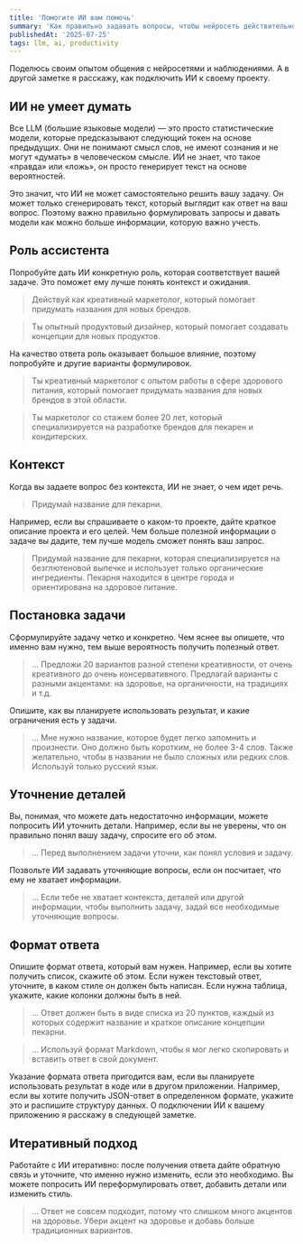 ```yaml
---
title: 'Помогите ИИ вам помочь'
summary: 'Как правильно задавать вопросы, чтобы нейросеть действительно решила вашу задачу'
publishedAt: '2025-07-25'
tags: llm, ai, productivity
---
```


Поделюсь своим опытом общения с нейросетями и наблюдениями. А в другой заметке я расскажу, как подключить ИИ к своему проекту.

## ИИ не умеет думать

Все LLM (большие языковые модели) — это просто статистические модели, которые предсказывают следующий токен на основе предыдущих. Они не понимают смысл слов, не имеют сознания и не могут «думать» в человеческом смысле. ИИ не знает, что такое «правда» или «ложь», он просто генерирует текст на основе вероятностей.

Это значит, что ИИ не может самостоятельно решить вашу задачу. Он может только сгенерировать текст, который выглядит как ответ на ваш вопрос. Поэтому важно правильно формулировать запросы и давать модели как можно больше информации, которую важно учесть.

## Роль ассистента

Попробуйте дать ИИ конкретную роль, которая соответствует вашей задаче. Это поможет ему лучше понять контекст и ожидания.

> Действуй как креативный маркетолог, который помогает придумать названия для новых брендов.

> Ты опытный продуктовый дизайнер, который помогает создавать концепции для новых продуктов.

На качество ответа роль оказывает большое влияние, поэтому попробуйте и другие варианты формулировок.

> Ты креативный маркетолог с опытом работы в сфере здорового питания, который помогает придумать названия для новых брендов в этой области.

> Ты маркетолог со стажем более 20 лет, который специализируется на разработке брендов для пекарен и кондитерских.

## Контекст

Когда вы задаете вопрос без контекста, ИИ не знает, о чем идет речь.

> Придумай название для пекарни.

Например, если вы спрашиваете о каком-то проекте, дайте краткое описание проекта и его целей. Чем больше полезной информации о задаче вы дадите, тем лучше модель сможет понять ваш запрос.

> Придумай название для пекарни, которая специализируется на безглютеновой выпечке и использует только органические ингредиенты. Пекарня находится в центре города и ориентирована на здоровое питание.

## Постановка задачи

Сформулируйте задачу четко и конкретно. Чем яснее вы опишете, что именно вам нужно, тем выше вероятность получить полезный ответ.

> ... Предложи 20 вариантов разной степени креативности, от очень креативного до очень консервативного. Предлагай варианты с разными акцентами: на здоровье, на органичности, на традициях и т.д.

Опишите, как вы планируете использовать результат, и какие ограничения есть у задачи.

> ... Мне нужно название, которое будет легко запомнить и произнести. Оно должно быть коротким, не более 3-4 слов. Также желательно, чтобы в названии не было сложных или редких слов. Используй только русский язык.

## Уточнение деталей

Вы, понимая, что можете дать недостаточно информации, можете попросить ИИ уточнить детали. Например, если вы не уверены, что он правильно понял вашу задачу, спросите его об этом.

> ... Перед выполнением задачи уточни, как понял условия и задачу.

Позвольте ИИ задавать уточняющие вопросы, если он посчитает, что ему не хватает информации.

> ... Если тебе не хватает контекста, деталей или другой информации, чтобы выполнить задачу, задай все необходимые уточняющие вопросы.

## Формат ответа

Опишите формат ответа, который вам нужен. Например, если вы хотите получить список, скажите об этом. Если нужен текстовый ответ, уточните, в каком стиле он должен быть написан. Если нужна таблица, укажите, какие колонки должны быть в ней.

> ... Ответ должен быть в виде списка из 20 пунктов, каждый из которых содержит название и краткое описание концепции пекарни.

> ... Используй формат Markdown, чтобы я мог легко скопировать и вставить ответ в свой документ.

Указание формата ответа пригодится вам, если вы планируете использовать результат в коде или в другом приложении. Например, если вы хотите получить JSON-ответ в определенном формате, укажите это и распишите структуру данных. О подключении ИИ к вашему приложению я расскажу в следующей заметке.

## Итеративный подход

Работайте с ИИ итеративно: после получения ответа дайте обратную связь и уточните, что именно нужно изменить, если это необходимо. Вы можете попросить ИИ переформулировать ответ, добавить детали или изменить стиль.

> ... Ответ не совсем подходит, потому что слишком много акцентов на здоровье. Убери акцент на здоровье и добавь больше традиционных вариантов.
